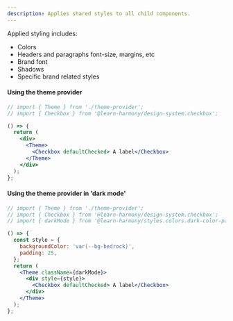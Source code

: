 ```yaml
---
description: Applies shared styles to all child components.
---
```



Applied styling includes:

- Colors
- Headers and paragraphs font-size, margins, etc
- Brand font
- Shadows
- Specific brand related styles

#### Using the theme provider

```jsx live
// import { Theme } from './theme-provider';
// import { Checkbox } from '@learn-harmony/design-system.checkbox';

() => {
  return (
    <div>
      <Theme>
        <Checkbox defaultChecked> A label</Checkbox>
      </Theme>
    </div>
  );
};
```

#### Using the theme provider in 'dark mode'

```jsx live
// import { Theme } from './theme-provider';
// import { Checkbox } from '@learn-harmony/design-system.checkbox';
// import { darkMode } from '@learn-harmony/styles.colors.dark-color-palette';

() => {
  const style = {
    backgroundColor: 'var(--bg-bedrock)',
    padding: 25,
  };
  return (
    <Theme className={darkMode}>
      <div style={style}>
        <Checkbox defaultChecked> A label</Checkbox>
      </div>
    </Theme>
  );
};
```
